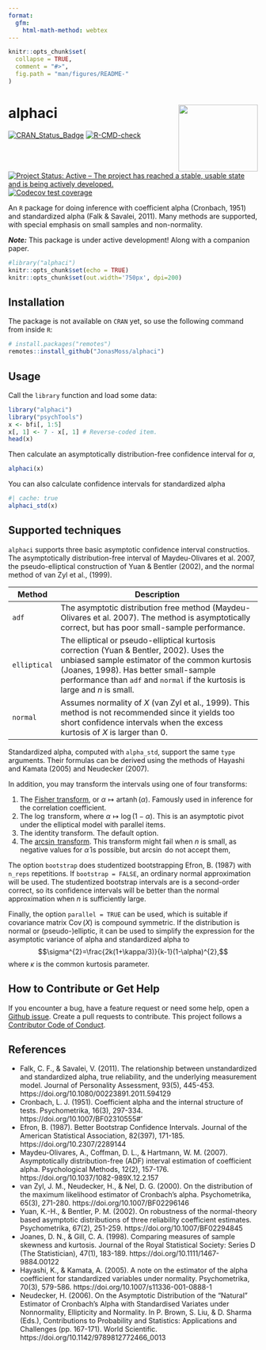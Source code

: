 ```yaml
---
format:
  gfm:
    html-math-method: webtex
---
```


<!-- README.md is generated from README.Rmd. Please edit that file -->

```r
knitr::opts_chunk$set(
  collapse = TRUE,
  comment = "#>",
  fig.path = "man/figures/README-"
)
```

# alphaci <img src="man/figures/logo.png" align="right" width="160" height="135"/>

[![CRAN_Status_Badge](https://www.r-pkg.org/badges/version/alphaci)](https://cran.r-project.org/package=alphaci) [![R-CMD-check](https://github.com/JonasMoss/alphaci/actions/workflows/R-CMD-check.yaml/badge.svg)](https://github.com/JonasMoss/alphaci/actions/workflows/R-CMD-check.yaml) [![Project Status: Active -- The project has reached a stable, usable state and is being actively developed.](https://www.repostatus.org/badges/latest/active.svg)](https://www.repostatus.org/#active) [![Codecov test coverage](https://codecov.io/gh/JonasMoss/alphaci/branch/main/graph/badge.svg)](https://app.codecov.io/gh/JonasMoss/alphaci?branch=main)

An `R` package for doing inference with coefficient alpha (Cronbach, 1951) and standardized alpha (Falk & Savalei, 2011). Many methods are supported, with special emphasis on small samples and non-normality. 

***Note:*** This package is under active development! Along with a companion paper.

```r
#library("alphaci")
knitr::opts_chunk$set(echo = TRUE)
knitr::opts_chunk$set(out.width='750px', dpi=200)
```

## Installation

The package is not available on `CRAN` yet, so use the following command from inside `R`:

```r
# install.packages("remotes")
remotes::install_github("JonasMoss/alphaci")
```

## Usage

Call the `library` function and load some data:

```r
library("alphaci")
library("psychTools")
x <- bfi[, 1:5]
x[, 1] <- 7 - x[, 1] # Reverse-coded item.
head(x)
```

Then calculate an asymptotically distribution-free confidence interval for $\alpha$,

```r
alphaci(x)
```

You can also calculate confidence intervals for standardized alpha

```r
#| cache: true
alphaci_std(x)
```

## Supported techniques

`alphaci` supports three basic asymptotic confidence interval constructios. The asymptotically distribution-free interval of Maydeu-Olivares et al. 2007, the pseudo-elliptical construction of Yuan & Bentler (2002), and the normal method of van Zyl et al., (1999).

| Method       | Description                                                                                                                                                                                                                                                      |
|------------|------------------------------------------------------------|
| `adf`        | The asymptotic distribution free method (Maydeu-Olivares et al. 2007). The method is asymptotically correct, but has poor small-sample performance.                                                                                                              |
| `elliptical` | The elliptical or pseudo-elliptical kurtosis correction (Yuan & Bentler, 2002). Uses the unbiased sample estimator of the common kurtosis (Joanes, 1998). Has better small-sample performance than `adf` and `normal` if the kurtosis is large and $n$ is small. |
| `normal`     | Assumes normality of $X$ (van Zyl et al., 1999). This method is not recommended since it yields too short confidence intervals when the excess kurtosis of $X$ is larger than $0$.                                                                               |
Standardized alpha, computed with `alpha_std`, support the same `type` arguments. Their formulas can be derived using the methods of Hayashi and Kamata (2005) and Neudecker (2007).

In addition, you may transform the intervals using one of four transforms:

1.  The [Fisher transform](https://en.wikipedia.org/wiki/Fisher_transformation), or $\alpha\mapsto \operatorname{artanh}(\alpha)$. Famously used in inference for the correlation coefficient.
2.  The $\log$ transform, where $\alpha \mapsto \log(1-\alpha)$. This is an asymptotic pivot under the elliptical model with parallel items.
3.  The identity transform. The default option.
4.  The [$\arcsin$ transform](https://en.wikipedia.org/wiki/Inverse_trigonometric_functions). This transform might fail when $n$ is small, as negative values for $\hat{\alpha}$ is possible, but $\arcsin$ do not accept them,

The option `bootstrap` does studentized bootstrapping Efron, B. (1987) with `n_reps` repetitions. If `bootstrap = FALSE`, an ordinary normal approximation will be used. The studentized bootstrap intervals are is a second-order correct, so its confidence intervals will be better than the normal approximation when $n$ is sufficiently large.

Finally, the option `parallel = TRUE` can be used, which is suitable if covariance matrix $\operatorname{Cov}(X)$ is compound symmetric. If the distribution is normal or (pseudo-)elliptic, it can be used to simplify the expression for the asymptotic variance of alpha and standardized alpha to $$\sigma^{2}=\frac{2k(1+\kappa/3)}{k-1}(1-\alpha)^{2},$$ where $\kappa$ is the common kurtosis parameter.

## How to Contribute or Get Help

If you encounter a bug, have a feature request or need some help, open a [Github issue](https://github.com/JonasMoss/alphaci/issues). Create a pull requests to contribute. This project follows a [Contributor Code of Conduct](https://www.contributor-covenant.org/version/1/4/code-of-conduct.md).

## References

-   Falk, C. F., & Savalei, V. (2011). The relationship between unstandardized and standardized alpha, true reliability, and the underlying measurement model. Journal of Personality Assessment, 93(5), 445-453. https://doi.org/10.1080/00223891.2011.594129
-   Cronbach, L. J. (1951). Coefficient alpha and the internal structure of tests. Psychometrika, 16(3), 297-334. https://doi.org/10.1007/BF02310555#'
-   Efron, B. (1987). Better Bootstrap Confidence Intervals. Journal of the American Statistical Association, 82(397), 171-185. https://doi.org/10.2307/2289144
-   Maydeu-Olivares, A., Coffman, D. L., & Hartmann, W. M. (2007). Asymptotically distribution-free (ADF) interval estimation of coefficient alpha. Psychological Methods, 12(2), 157-176. https://doi.org/10.1037/1082-989X.12.2.157
-   van Zyl, J. M., Neudecker, H., & Nel, D. G. (2000). On the distribution of the maximum likelihood estimator of Cronbach's alpha. Psychometrika, 65(3), 271-280. https://doi.org/10.1007/BF02296146
-   Yuan, K.-H., & Bentler, P. M. (2002). On robustness of the normal-theory based asymptotic distributions of three reliability coefficient estimates. Psychometrika, 67(2), 251-259. https://doi.org/10.1007/BF02294845
-   Joanes, D. N., & Gill, C. A. (1998). Comparing measures of sample skewness and kurtosis. Journal of the Royal Statistical Society: Series D (The Statistician), 47(1), 183-189. https://doi.org/10.1111/1467-9884.00122
- Hayashi, K., & Kamata, A. (2005). A note on the estimator of the alpha coefficient for standardized variables under normality. Psychometrika, 70(3), 579-586. https://doi.org/10.1007/s11336-001-0888-1
- Neudecker, H. (2006). On the Asymptotic Distribution of the “Natural” Estimator of Cronbach’s Alpha with Standardised Variates under Nonnormality, Ellipticity and Normality. In P. Brown, S. Liu, & D. Sharma (Eds.), Contributions to Probability and Statistics: Applications and Challenges (pp. 167-171). World Scientific. https://doi.org/10.1142/9789812772466_0013

